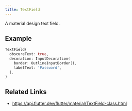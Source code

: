 ```yaml
---
title: TextField
---
```


A material design text field.

## Example

```dart liveslice=TextField
TextField(
  obscureText: true,
  decoration: InputDecoration(
    border: OutlineInputBorder(),
    labelText: 'Password',
  ),
)
```

## Related Links

- https://api.flutter.dev/flutter/material/TextField-class.html

